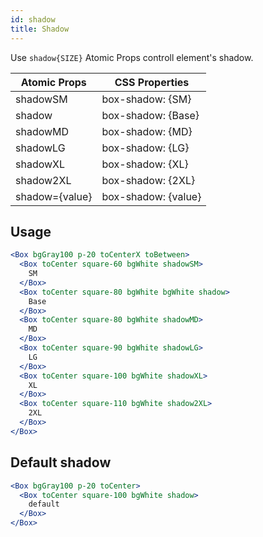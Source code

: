 ```yaml
---
id: shadow
title: Shadow
---
```


Use `shadow{SIZE}` Atomic Props controll element's shadow.

| Atomic Props   | CSS Properties      |
| -------------- | ------------------- |
| shadowSM       | box-shadow: {SM}    |
| shadow         | box-shadow: {Base}  |
| shadowMD       | box-shadow: {MD}    |
| shadowLG       | box-shadow: {LG}    |
| shadowXL       | box-shadow: {XL}    |
| shadow2XL      | box-shadow: {2XL}   |
| shadow={value} | box-shadow: {value} |

## Usage

```jsx live
<Box bgGray100 p-20 toCenterX toBetween>
  <Box toCenter square-60 bgWhite shadowSM>
    SM
  </Box>
  <Box toCenter square-80 bgWhite bgWhite shadow>
    Base
  </Box>
  <Box toCenter square-80 bgWhite shadowMD>
    MD
  </Box>
  <Box toCenter square-90 bgWhite shadowLG>
    LG
  </Box>
  <Box toCenter square-100 bgWhite shadowXL>
    XL
  </Box>
  <Box toCenter square-110 bgWhite shadow2XL>
    2XL
  </Box>
</Box>
```

## Default shadow

```jsx live
<Box bgGray100 p-20 toCenter>
  <Box toCenter square-100 bgWhite shadow>
    default
  </Box>
</Box>
```
